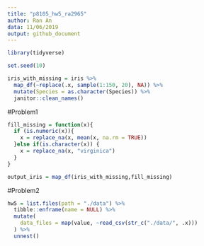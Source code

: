 ```yaml
---
title: "p8105_hw5_ra2965"
author: Ran An
data: 11/06/2019
output: github_document
---
```

```r
library(tidyverse)

set.seed(10)

iris_with_missing = iris %>% 
  map_df(~replace(.x, sample(1:150, 20), NA)) %>%
  mutate(Species = as.character(Species)) %>% 
  janitor::clean_names()
```
#Problem1
```r

fill_missing = function(x){
  if (is.numeric(x)){
    x = replace_na(x, mean(x, na.rm = TRUE))
  }else if(is.character(x)) {
    x = replace_na(x, "virginica")
  }
}

output_iris = map_df(iris_with_missing,fill_missing)
```
#Problem2
```r
hw5 = list.files(path = "./data") %>% 
  tibble::enframe(name = NULL) %>% 
  mutate(
    data_files = map(value, ~read_csv(str_c("./data/", .x)))
  ) %>% 
  unnest()
  
```

